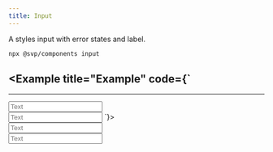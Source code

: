 ```yaml
---
title: Input
---
```


A styles input with error states and label.

```bash
npx @svp/components input
```

<Example title="Example" code={`
---
---

<Input placeholder="Text" label="Input" client:load />
<br />
<Input placeholder="Text" label="Input" error="Can not be empty" client:load />
`}>
  <div>
    <Input placeholder="Text" label="Input" client:load />
    <br />
    <Input placeholder="Text" label="Input" error="Can not be empty" client:load />
  </div>
</Example>
